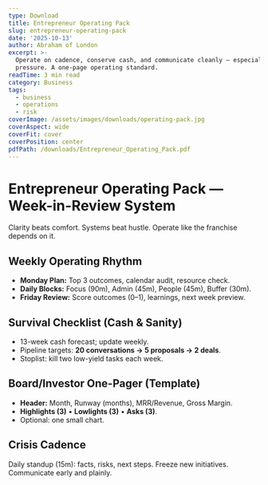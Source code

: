 ```yaml
---
type: Download
title: Entrepreneur Operating Pack
slug: entrepreneur-operating-pack
date: '2025-10-13'
author: Abraham of London
excerpt: >-
  Operate on cadence, conserve cash, and communicate cleanly — especially under
  pressure. A one-page operating standard.
readTime: 3 min read
category: Business
tags:
  - business
  - operations
  - risk
coverImage: /assets/images/downloads/operating-pack.jpg
coverAspect: wide
coverFit: cover
coverPosition: center
pdfPath: /downloads/Entrepreneur_Operating_Pack.pdf
---
```


# Entrepreneur Operating Pack — Week-in-Review System

<PullLine subtle>Clarity beats comfort. Systems beat hustle. Operate like the franchise depends on it.</PullLine>

## Weekly Operating Rhythm
- **Monday Plan:** Top 3 outcomes, calendar audit, resource check. 
- **Daily Blocks:** Focus (90m), Admin (45m), People (45m), Buffer (30m). 
- **Friday Review:** Score outcomes (0–1), learnings, next week preview.

<Rule />

## Survival Checklist (Cash & Sanity)
- 13-week cash forecast; update weekly. 
- Pipeline targets: **20 conversations → 5 proposals → 2 deals**. 
- Stoplist: kill two low-yield tasks each week.

<Rule />

## Board/Investor One-Pager (Template)
- **Header:** Month, Runway (months), MRR/Revenue, Gross Margin. 
- **Highlights (3)** • **Lowlights (3)** • **Asks (3)**. 
- Optional: one small chart.

<Rule />

## Crisis Cadence
Daily standup (15m): facts, risks, next steps. Freeze new initiatives. Communicate early and plainly.